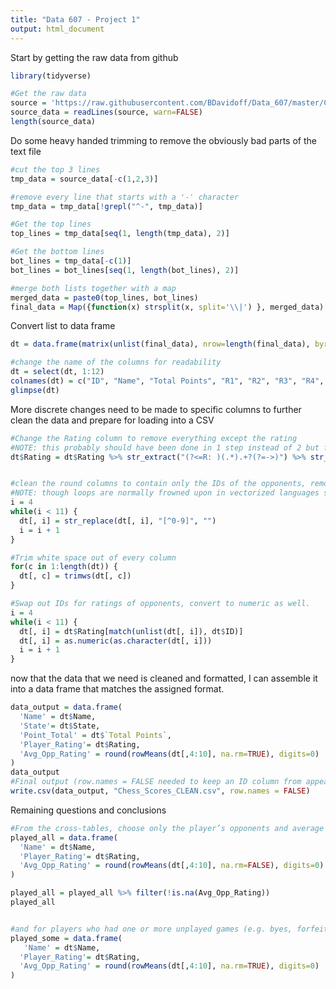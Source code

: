 ---
title: "Data 607 - Project 1"
output: html_document
---


Start by getting the raw data from github
```{r}
library(tidyverse)

#Get the raw data
source = 'https://raw.githubusercontent.com/BDavidoff/Data_607/master/Chess_Data.txt'
source_data = readLines(source, warn=FALSE)
length(source_data)

```

Do some heavy handed trimming to remove the obviously bad parts of the text file
```{r}
#cut the top 3 lines
tmp_data = source_data[-c(1,2,3)]

#remove every line that starts with a '-' character
tmp_data = tmp_data[!grepl("^-", tmp_data)]

#Get the top lines
top_lines = tmp_data[seq(1, length(tmp_data), 2)]

#Get the bottom lines
bot_lines = tmp_data[-c(1)]
bot_lines = bot_lines[seq(1, length(bot_lines), 2)]

#merge both lists together with a map
merged_data = paste0(top_lines, bot_lines)
final_data = Map({function(x) strsplit(x, split='\\|') }, merged_data)
```


Convert list to data frame
```{r}
dt = data.frame(matrix(unlist(final_data), nrow=length(final_data), byrow=T))

#change the name of the columns for readability
dt = select(dt, 1:12)
colnames(dt) = c("ID", "Name", "Total Points", "R1", "R2", "R3", "R4", "R5", "R6", "R7", "State", "Rating")
glimpse(dt)
```


More discrete changes need to be made to specific columns to further clean the data and prepare for loading into a CSV
```{r}
#Change the Rating column to remove everything except the rating
#NOTE: this probably should have been done in 1 step instead of 2 but for the life of me i can't figure out how to get these 2 RegEx expressions to play nice on the same line so to save my own sanity, I've split them into 2.
dt$Rating = dt$Rating %>% str_extract("(?<=R: )(.*).+?(?=->)") %>% str_extract("[^P]*")


#clean the round columns to contain only the IDs of the opponents, removing the win/loss stat
#NOTE: though loops are normally frowned upon in vectorized languages such as R, in this case it is acceptable as the number of loops is both known, and very short.  this will not cause a noticable decrease in performance, nor will it show a measurable increase in runtime.
i = 4
while(i < 11) {
  dt[, i] = str_replace(dt[, i], "[^0-9]", "")
  i = i + 1
}

#Trim white space out of every column
for(c in 1:length(dt)) {
  dt[, c] = trimws(dt[, c])
}

#Swap out IDs for ratings of opponents, convert to numeric as well.
i = 4
while(i < 11) {
  dt[, i] = dt$Rating[match(unlist(dt[, i]), dt$ID)]
  dt[, i] = as.numeric(as.character(dt[, i]))
  i = i + 1
}
```

now that the data that we need is cleaned and formatted, I can assemble it into a data frame that matches the assigned format.
```{r}
data_output = data.frame(
  'Name' = dt$Name,
  'State'= dt$State,
  'Point_Total' = dt$`Total Points`,
  'Player_Rating'= dt$Rating,
  'Avg_Opp_Rating' = round(rowMeans(dt[,4:10], na.rm=TRUE), digits=0) 
)
data_output
#Final output (row.names = FALSE needed to keep an ID column from appearing for some reason)
write.csv(data_output, "Chess_Scores_CLEAN.csv", row.names = FALSE)
```


Remaining questions and conclusions

```{r}
#From the cross-tables, choose only the player’s opponents and average pre-rating of their opponents, both for players who played all of the scheduled games
played_all = data.frame(
  'Name' = dt$Name,
  'Player_Rating'= dt$Rating,
  'Avg_Opp_Rating' = round(rowMeans(dt[,4:10], na.rm=FALSE), digits=0) 
)

played_all = played_all %>% filter(!is.na(Avg_Opp_Rating))
played_all


#and for players who had one or more unplayed games (e.g. byes, forfeits)
played_some = data.frame(
   'Name' = dt$Name,
  'Player_Rating'= dt$Rating,
  'Avg_Opp_Rating' = round(rowMeans(dt[,4:10], na.rm=TRUE), digits=0) 
)

```

